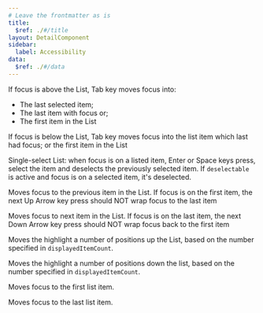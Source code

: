 ```yaml
---
# Leave the frontmatter as is
title:
  $ref: ./#/title
layout: DetailComponent
sidebar:
  label: Accessibility
data:
  $ref: ./#/data
---
```


<KeyboardControls>
<KeyboardControl keyOrCombos="Tab">

If focus is above the List, Tab key moves focus into:

- The last selected item;
- The last item with focus or;
- The first item in the List

</KeyboardControl>
<KeyboardControl keyOrCombos="Shift + Tab">

If focus is below the List, Tab key moves focus into the list item
which last had focus; or the first item in the List

</KeyboardControl>
<KeyboardControl keyOrCombos="Enter / Space">

Single-select List: when focus is on a listed item, Enter or Space
keys press, select the item and deselects the previously selected
item. If `deselectable` is active and focus is on a
selected item, it's deselected.

</KeyboardControl>
<KeyboardControl keyOrCombos="Arrow up">

Moves focus to the previous item in the List. If focus is on the first
item, the next Up Arrow key press should NOT wrap focus to the last item

</KeyboardControl>
<KeyboardControl keyOrCombos="Arrow down">

Moves focus to next item in the List. If focus is on the last item, the
next Down Arrow key press should NOT wrap focus back to the first item

</KeyboardControl>
<KeyboardControl keyOrCombos="Page up">

Moves the highlight a number of positions up the List, based on the
number specified in `displayedItemCount`.

</KeyboardControl>
<KeyboardControl keyOrCombos="Page down">

Moves the highlight a number of positions down the list, based on the
number specified in `displayedItemCount`.

</KeyboardControl>
<KeyboardControl keyOrCombos="Home">

Moves focus to the first list item.

</KeyboardControl>
<KeyboardControl keyOrCombos="End">

Moves focus to the last list item.

</KeyboardControl>
</KeyboardControls>
